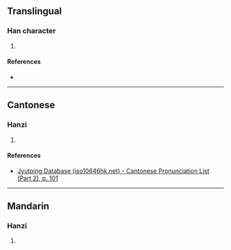 {{character info/new}}
==Translingual==

===Han character===
{{Han char|rn=46|rad=山|as=17|sn=20|four=|canj=UBCV|ids=⿰山嬰}}

# {{defn|Han|sort=山17}}

====References====
* {{Han ref|kx=0322.270|dkj=08621|dj=0622.390|hdz=10806.130|uh=5DCA|ud=24010}}

----

==Cantonese==

===Hanzi===
{{yue-hanzi|jyut=[[jing2]]|y=ying2}}

# {{defn|lang=yue|sort=山17}}

====References====
* [http://www.iso10646hk.net/jp/document/download.jsp Jyutping Database (iso10646hk.net) - Cantonese Pronunciation List (Part 2), p. 101]

----

==Mandarin==

===Hanzi===
{{cmn-hanzi|pin=[[yǐng]] ([[ying3]])|wg=ying<sup>3</sup>}}

# {{defn|lang=cmn|sort=山17}}